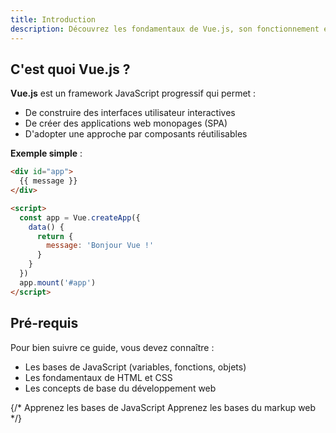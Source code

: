```yaml
---
title: Introduction
description: Découvrez les fondamentaux de Vue.js, son fonctionnement et ses cas d'utilisation avec des exemples concrets.
---
```


## C'est quoi Vue.js ?

**Vue.js** est un framework JavaScript progressif qui permet :

- De construire des interfaces utilisateur interactives
- De créer des applications web monopages (SPA)
- D'adopter une approche par composants réutilisables

**Exemple simple** :
```html
<div id="app">
  {{ message }}
</div>

<script>
  const app = Vue.createApp({
    data() {
      return {
        message: 'Bonjour Vue !'
      }
    }
  })
  app.mount('#app')
</script>
```

## Pré-requis
Pour bien suivre ce guide, vous devez connaître :

- Les bases de JavaScript (variables, fonctions, objets)
- Les fondamentaux de HTML et CSS
- Les concepts de base du développement web

{/* <Cards> 
<Card title="Introduction à JavaScript" href="/docs/(javascript)/intro-js" icon="📄" > Apprenez les bases de JavaScript </Card>
<Card title="Introduction à HTML" href="/docs/(html)/intro-html" icon="🎨">Apprenez les bases du markup web </Card>
</Cards> */} 